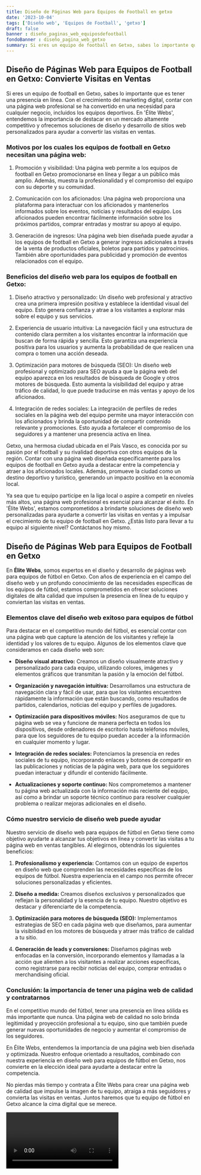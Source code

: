 ```yaml
---
title: Diseño de Páginas Web para Equipos de Football en getxo
date: '2023-10-04'
tags: ['Diseño web', 'Equipos de Football', 'getxo']
draft: false
banner : diseño_paginas_web_equiposdefootball
fondoBanner : diseño_pagina_web_getxo
summary: Si eres un equipo de football en Getxo, sabes lo importante que es tener una presencia en línea. Con el crecimiento del marketing digital, contar con una página web profesional se ha convertido en una necesidad para cualquier negocio, incluidos los equipos deportivos. En 'Élite Webs', entendemos la importancia de destacar en un mercado altamente competitivo y ofrecemos soluciones de diseño y desarrollo de sitios web personalizados para ayudar a convertir las visitas en ventas.
---
```


## Diseño de Páginas Web para Equipos de Football en Getxo: Convierte Visitas en Ventas

Si eres un equipo de football en Getxo, sabes lo importante que es tener una presencia en línea. Con el crecimiento del marketing digital, contar con una página web profesional se ha convertido en una necesidad para cualquier negocio, incluidos los equipos deportivos. En 'Élite Webs', entendemos la importancia de destacar en un mercado altamente competitivo y ofrecemos soluciones de diseño y desarrollo de sitios web personalizados para ayudar a convertir las visitas en ventas.

### Motivos por los cuales los equipos de football en Getxo necesitan una página web:

1. Promoción y visibilidad: Una página web permite a los equipos de football en Getxo promocionarse en línea y llegar a un público más amplio. Además, muestra la profesionalidad y el compromiso del equipo con su deporte y su comunidad.

2. Comunicación con los aficionados: Una página web proporciona una plataforma para interactuar con los aficionados y mantenerlos informados sobre los eventos, noticias y resultados del equipo. Los aficionados pueden encontrar fácilmente información sobre los próximos partidos, comprar entradas y mostrar su apoyo al equipo.

3. Generación de ingresos: Una página web bien diseñada puede ayudar a los equipos de football en Getxo a generar ingresos adicionales a través de la venta de productos oficiales, boletos para partidos y patrocinios. También abre oportunidades para publicidad y promoción de eventos relacionados con el equipo.

### Beneficios del diseño web para los equipos de football en Getxo:

1. Diseño atractivo y personalizado: Un diseño web profesional y atractivo crea una primera impresión positiva y establece la identidad visual del equipo. Esto genera confianza y atrae a los visitantes a explorar más sobre el equipo y sus servicios.

2. Experiencia de usuario intuitiva: La navegación fácil y una estructura de contenido clara permiten a los visitantes encontrar la información que buscan de forma rápida y sencilla. Esto garantiza una experiencia positiva para los usuarios y aumenta la probabilidad de que realicen una compra o tomen una acción deseada.

3. Optimización para motores de búsqueda (SEO): Un diseño web profesional y optimizado para SEO ayuda a que la página web del equipo aparezca en los resultados de búsqueda de Google y otros motores de búsqueda. Esto aumenta la visibilidad del equipo y atrae tráfico de calidad, lo que puede traducirse en más ventas y apoyo de los aficionados.

4. Integración de redes sociales: La integración de perfiles de redes sociales en la página web del equipo permite una mayor interacción con los aficionados y brinda la oportunidad de compartir contenido relevante y promociones. Esto ayuda a fortalecer el compromiso de los seguidores y a mantener una presencia activa en línea.

Getxo, una hermosa ciudad ubicada en el País Vasco, es conocida por su pasión por el football y su rivalidad deportiva con otros equipos de la región. Contar con una página web diseñada específicamente para los equipos de football en Getxo ayuda a destacar entre la competencia y atraer a los aficionados locales. Además, promueve la ciudad como un destino deportivo y turístico, generando un impacto positivo en la economía local.

Ya sea que tu equipo participe en la liga local o aspire a competir en niveles más altos, una página web profesional es esencial para alcanzar el éxito. En 'Élite Webs', estamos comprometidos a brindarte soluciones de diseño web personalizadas para ayudarte a convertir las visitas en ventas y a impulsar el crecimiento de tu equipo de football en Getxo. ¿Estás listo para llevar a tu equipo al siguiente nivel? Contáctanos hoy mismo.

<GifSeo />

<Cta />

## Diseño de Páginas Web para Equipos de Football en Getxo

En **Élite Webs**, somos expertos en el diseño y desarrollo de páginas web para equipos de fútbol en Getxo. Con años de experiencia en el campo del diseño web y un profundo conocimiento de las necesidades específicas de los equipos de fútbol, estamos comprometidos en ofrecer soluciones digitales de alta calidad que impulsen la presencia en línea de tu equipo y conviertan las visitas en ventas.

### Elementos clave del diseño web exitoso para equipos de fútbol

Para destacar en el competitivo mundo del fútbol, es esencial contar con una página web que capture la atención de los visitantes y refleje la identidad y los valores de tu equipo. Algunos de los elementos clave que consideramos en cada diseño web son:

- **Diseño visual atractivo:** Creamos un diseño visualmente atractivo y personalizado para cada equipo, utilizando colores, imágenes y elementos gráficos que transmitan la pasión y la emoción del fútbol.

- **Organización y navegación intuitiva:** Desarrollamos una estructura de navegación clara y fácil de usar, para que los visitantes encuentren rápidamente la información que están buscando, como resultados de partidos, calendarios, noticias del equipo y perfiles de jugadores.

- **Optimización para dispositivos móviles:** Nos aseguramos de que tu página web se vea y funcione de manera perfecta en todos los dispositivos, desde ordenadores de escritorio hasta teléfonos móviles, para que los seguidores de tu equipo puedan acceder a la información en cualquier momento y lugar.

- **Integración de redes sociales:** Potenciamos la presencia en redes sociales de tu equipo, incorporando enlaces y botones de compartir en las publicaciones y noticias de la página web, para que los seguidores puedan interactuar y difundir el contenido fácilmente.

- **Actualizaciones y soporte continuo:** Nos comprometemos a mantener tu página web actualizada con la información más reciente del equipo, así como a brindar un soporte técnico continuo para resolver cualquier problema o realizar mejoras adicionales en el diseño.

### Cómo nuestro servicio de diseño web puede ayudar

Nuestro servicio de diseño web para equipos de fútbol en Getxo tiene como objetivo ayudarte a alcanzar tus objetivos en línea y convertir las visitas a tu página web en ventas tangibles. Al elegirnos, obtendrás los siguientes beneficios:

1. **Profesionalismo y experiencia:** Contamos con un equipo de expertos en diseño web que comprenden las necesidades específicas de los equipos de fútbol. Nuestra experiencia en el campo nos permite ofrecer soluciones personalizadas y eficientes.

2. **Diseño a medida:** Creamos diseños exclusivos y personalizados que reflejan la personalidad y la esencia de tu equipo. Nuestro objetivo es destacar y diferenciarte de la competencia.

3. **Optimización para motores de búsqueda (SEO):** Implementamos estrategias de SEO en cada página web que diseñamos, para aumentar la visibilidad en los motores de búsqueda y atraer más tráfico de calidad a tu sitio.

4. **Generación de leads y conversiones:** Diseñamos páginas web enfocadas en la conversión, incorporando elementos y llamadas a la acción que alienten a los visitantes a realizar acciones específicas, como registrarse para recibir noticias del equipo, comprar entradas o merchandising oficial.

### Conclusión: la importancia de tener una página web de calidad y contratarnos

En el competitivo mundo del fútbol, tener una presencia en línea sólida es más importante que nunca. Una página web de calidad no solo brinda legitimidad y proyección profesional a tu equipo, sino que también puede generar nuevas oportunidades de negocio y aumentar el compromiso de los seguidores.

En Élite Webs, entendemos la importancia de una página web bien diseñada y optimizada. Nuestro enfoque orientado a resultados, combinado con nuestra experiencia en diseño web para equipos de fútbol en Getxo, nos convierte en la elección ideal para ayudarte a destacar entre la competencia.

No pierdas más tiempo y contrata a Élite Webs para crear una página web de calidad que impulse la imagen de tu equipo, atraiga a más seguidores y convierta las visitas en ventas. Juntos haremos que tu equipo de fútbol en Getxo alcance la cima digital que se merece.

<Video />

<CtaBot job='Equipos de Football' city='getxo'/>

<Gmaps query='getxo+españa+maps' />